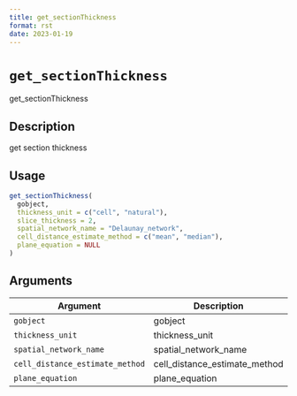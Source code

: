 ```yaml
--- 
title: get_sectionThickness 
format: rst 
date: 2023-01-19 
--- 
```

# `get_sectionThickness`

get_sectionThickness


## Description

get section thickness


## Usage

```r
get_sectionThickness(
  gobject,
  thickness_unit = c("cell", "natural"),
  slice_thickness = 2,
  spatial_network_name = "Delaunay_network",
  cell_distance_estimate_method = c("mean", "median"),
  plane_equation = NULL
)
```


## Arguments

Argument      |Description
------------- |----------------
`gobject`     |     gobject
`thickness_unit`     |     thickness_unit
`spatial_network_name`     |     spatial_network_name
`cell_distance_estimate_method`     |     cell_distance_estimate_method
`plane_equation`     |     plane_equation


